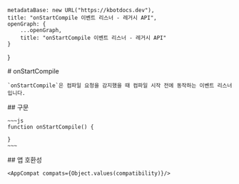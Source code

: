 
    metadataBase: new URL("https://kbotdocs.dev"),
    title: "onStartCompile 이벤트 리스너 - 레거시 API",
    openGraph: {
        ...openGraph,
        title: "onStartCompile 이벤트 리스너 - 레거시 API"
    }
}

<Section>
    # onStartCompile

    `onStartCompile`은 컴파일 요청을 감지했을 때 컴파일 시작 전에 동작하는 이벤트 리스너입니다.
</Section>
<Section>
    ## 구문

    ~~~js
    function onStartCompile() {

    }
    ~~~
</Section>
<Section>
    ## 앱 호환성

    <AppCompat compats={Object.values(compatibility)}/>
</Section>